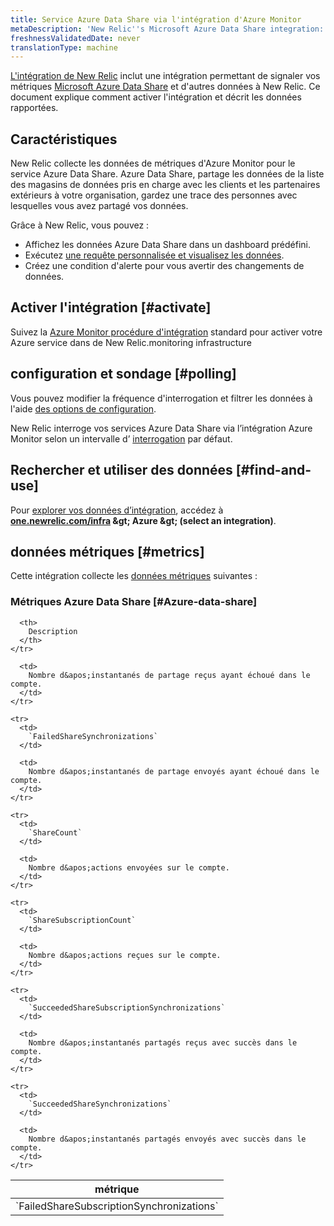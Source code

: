 ```yaml
---
title: Service Azure Data Share via l'intégration d'Azure Monitor
metaDescription: 'New Relic''s Microsoft Azure Data Share integration: what data it reports and how to enable it.'
freshnessValidatedDate: never
translationType: machine
---
```


[L&apos;intégration de New Relic](/docs/infrastructure/introduction-infra-monitoring) inclut une intégration permettant de signaler vos métriques [Microsoft Azure Data Share](https://azure.microsoft.com/en-us/products/data-share/) et d&apos;autres données à New Relic. Ce document explique comment activer l&apos;intégration et décrit les données rapportées.

## Caractéristiques

New Relic collecte les données de métriques d&apos;Azure Monitor pour le service Azure Data Share. Azure Data Share, partage les données de la liste des magasins de données pris en charge avec les clients et les partenaires extérieurs à votre organisation, gardez une trace des personnes avec lesquelles vous avez partagé vos données.

Grâce à New Relic, vous pouvez :

* Affichez les données Azure Data Share dans un dashboard prédéfini.
* Exécutez [une requête personnalisée et visualisez les données](/docs/infrastructure/integrations-getting-started/getting-started/use-integration-data-new-relic-insights).
* Créez une condition d&apos;alerte pour vous avertir des changements de données.

## Activer l&apos;intégration [#activate]

Suivez la [Azure Monitor procédure d&apos;intégration](/docs/infrastructure/microsoft-azure-integrations/azure-integrations-list/azure-monitor) standard pour activer votre Azure service dans de New Relic.monitoring infrastructure

## configuration et sondage [#polling]

Vous pouvez modifier la fréquence d&apos;interrogation et filtrer les données à l&apos;aide [des options de configuration](/docs/infrastructure/microsoft-azure-integrations/azure-integrations-list/azure-monitor/#settings).

New Relic interroge vos services Azure Data Share via l’intégration Azure Monitor selon un intervalle d’ [interrogation](/docs/infrastructure/microsoft-azure-integrations/azure-integrations-list/azure-monitor/#settings) par défaut.

## Rechercher et utiliser des données [#find-and-use]

Pour [explorer vos données d’intégration](/docs/infrastructure/integrations/find-use-infrastructure-integration-data), accédez à <DNT>**[one.newrelic.com/infra](https://one.newrelic.com/infra) &amp;gt; Azure &amp;gt; (select an integration)**</DNT>.

## données métriques [#metrics]

Cette intégration collecte les [données métriques](/docs/infrastructure/integrations-getting-started/getting-started/understand-integration-data-data-types#metric) suivantes :

### Métriques Azure Data Share [#Azure-data-share]

<table>
  <thead>
    <tr>
      <th style={{ width: "300px" }}>
        métrique
      </th>

      <th>
        Description
      </th>
    </tr>
  </thead>

  <tbody>
    <tr>
      <td>
        `FailedShareSubscriptionSynchronizations`
      </td>

      <td>
        Nombre d&apos;instantanés de partage reçus ayant échoué dans le compte.
      </td>
    </tr>

    <tr>
      <td>
        `FailedShareSynchronizations`
      </td>

      <td>
        Nombre d&apos;instantanés de partage envoyés ayant échoué dans le compte.
      </td>
    </tr>

    <tr>
      <td>
        `ShareCount`
      </td>

      <td>
        Nombre d&apos;actions envoyées sur le compte.
      </td>
    </tr>

    <tr>
      <td>
        `ShareSubscriptionCount`
      </td>

      <td>
        Nombre d&apos;actions reçues sur le compte.
      </td>
    </tr>

    <tr>
      <td>
        `SucceededShareSubscriptionSynchronizations`
      </td>

      <td>
        Nombre d&apos;instantanés partagés reçus avec succès dans le compte.
      </td>
    </tr>

    <tr>
      <td>
        `SucceededShareSynchronizations`
      </td>

      <td>
        Nombre d&apos;instantanés partagés envoyés avec succès dans le compte.
      </td>
    </tr>
  </tbody>
</table>